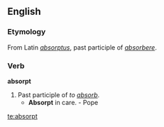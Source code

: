 ==English==
===Etymology===
From Latin ''[[absorptus]]'', past participle of ''[[absorbere]]''.

===Verb===
'''absorpt'''
# Past participle of ''to [[absorb]]''.
#* '''Absorpt''' in care. - Pope

[[te:absorpt]]